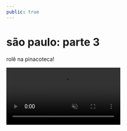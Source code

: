 ```yaml
---
public: true
---
```



# são paulo: parte 3

rolê na pinacoteca!

<video src={video1} autoplay loop muted />

![2](./2.jpg)

![3](./3.jpg)

![4](./4.jpg)

![6](./6.jpg)

![7](./7.jpg)
